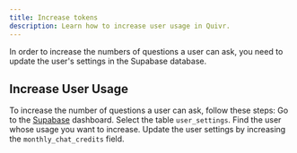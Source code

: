 ```yaml
---
title: Increase tokens
description: Learn how to increase user usage in Quivr.
---
```


In order to increase the numbers of questions a user can ask, you need to update the user's settings in the Supabase database.

## Increase User Usage

To increase the number of questions a user can ask, follow these steps:
<Steps>
<Step title="Go to supabase">
    Go to the [Supabase](http://localhost:54323) dashboard.
</Step>
<Step title="Select the table user_settings">
    Select the table `user_settings`.
</Step>
<Step title="Find the user">
    Find the user whose usage you want to increase.
</Step>
<Step title="Update the user settings">
    Update the user settings by increasing the `monthly_chat_credits` field.
</Step>
</Steps>
